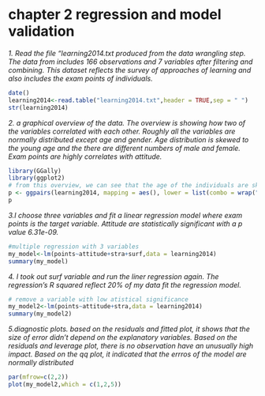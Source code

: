 # chapter 2 regression and model validation


*1. Read the file "learning2014.txt produced from the data wrangling step. The data from includes 166 observations and 7 variables after filtering and combining. This dataset reflects the survey of approaches of learning and also includes the exam points of individuals.*
```r
date()
learning2014<-read.table("learning2014.txt",header = TRUE,sep = " ")
str(learning2014)
```

*2. a graphical overview of the data. The overview is showing how two of the variables correlated with each other. Roughly all the variables are normally distributed except age and gender. Age distribution is skewed to the young age and the there are different numbers of male and female. Exam points are highly correlates with attitude. *
```r
library(GGally)
library(ggplot2)
# from this overview, we can see that the age of the individuals are skewed to younger individuals, and attitude and 
p <- ggpairs(learning2014, mapping = aes(), lower = list(combo = wrap("facethist", bins = 20)))
p

```

*3.I choose three variables and fit a linear regression model where exam points is the target variable. Attitude are statistically significant with a p value 6.31e-09. *
```r
#multiple regression with 3 variables
my_model<-lm(points~attitude+stra+surf,data = learning2014)
summary(my_model)

```
*4. I took out surf variable and run the liner regression again. The regression's R squared reflect 20% of my data fit the regression model.*
```r
# remove a variable with low atistical significance 
my_model2<-lm(points~attitude+stra,data = learning2014)
summary(my_model2)

```

*5.diagnostic plots. based on the residuals and fitted plot, it shows that the size of error didn't depend on the explanatory variables. Based on the residuals and leverage plot, there is no observation have an unusually high impact. Based on the qq plot, it indicated that the errros of the model are normally distributed *
```r
par(mfrow=c(2,2))
plot(my_model2,which = c(1,2,5))
```